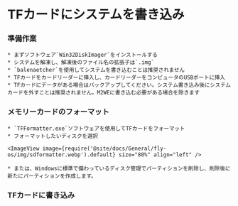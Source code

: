 
# TFカードにシステムを書き込み

### 準備作業

    * まずソフトウェア`Win32DiskImager`をインストールする
    * システムを解凍し、解凍後のファイル名の拡張子は`.img`
    * `balenaetcher`を使用してシステムを書き込むことは推奨されません
    * TFカードをカードリーダーに挿入し、カードリーダーをコンピュータのUSBポートに挿入
    * TFカードにデータがある場合はバックアップしてください。システム書き込み後にシステムカードを外すことは推奨されません。M2WEに書き込む必要がある場合を除きます

### メモリーカードのフォーマット

    * `TFFormatter.exe`ソフトウェアを使用してTFカードをフォーマット
    * フォーマットしたいディスクを選択

    <ImageView image={require('@site/docs/General/fly-os/img/sdformatter.webp').default} size="80%" align="left" />

    * または、Windowsに標準で備わっているディスク管理でパーティションを削除し、削除後に新たにパーティションを作成します。

### TFカードに書き込み

<WIN32 />

